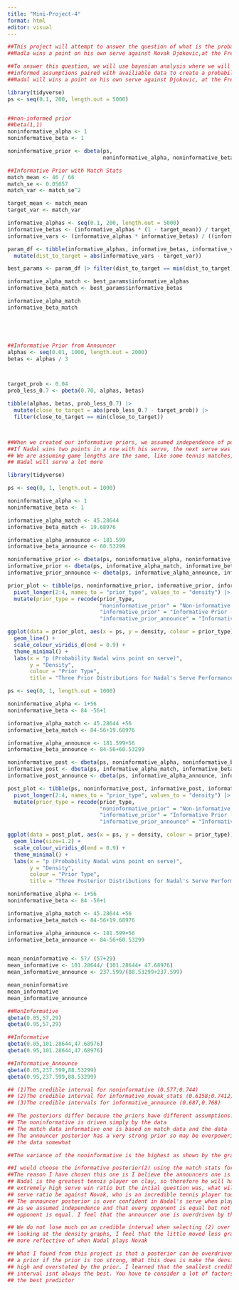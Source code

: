 ```yaml
---
title: "Mini-Project-4"
format: html
editor: visual
---
```


```r
##This project will attempt to answer the question of what is the probability
##Nadla wins a point on his own serve against Novak Djokovic,at the French Open ?

##To answer this question, we will use bayesian analysis where we will make some
##informed assumptions paired with availiable data to create a probability that, 
##Nadal will wins a point on his own serve against Djokovic, at the French Open

```

```r
library(tidyverse)
ps <- seq(0.1, 200, length.out = 5000)


##non-informed prior
##beta(1,1)
noninformative_alpha <- 1
noninformative_beta <- 1

noninformative_prior <- dbeta(ps,
                              noninformative_alpha, noninformative_beta)

##Informative Prior with Match Stats
match_mean <- 46 / 66
match_se <- 0.05657
match_var <- match_se^2

target_mean <- match_mean
target_var <- match_var

informative_alphas <- seq(0.1, 200, length.out = 5000)
informative_betas <- (informative_alphas * (1 - target_mean)) / target_mean
informative_vars <- (informative_alphas * informative_betas) / ((informative_alphas + informative_betas)^2 * (informative_alphas + informative_betas + 1))

param_df <- tibble(informative_alphas, informative_betas, informative_vars) |>
  mutate(dist_to_target = abs(informative_vars - target_var))

best_params <- param_df |> filter(dist_to_target == min(dist_to_target))

informative_alpha_match <- best_params$informative_alphas
informative_beta_match <- best_params$informative_betas

informative_alpha_match
informative_beta_match





##Informative Prior from Announcer
alphas <- seq(0.01, 1000, length.out = 2000) 
betas <- alphas / 3



target_prob <- 0.04
prob_less_0.7 <- pbeta(0.70, alphas, betas)

tibble(alphas, betas, prob_less_0.7) |>
  mutate(close_to_target = abs(prob_less_0.7 - target_prob)) |>
  filter(close_to_target == min(close_to_target))




```

```r
##When we created our informative priors, we assumed independence of points, ie
##If Nadal wins two points in a row with his serve, the next serve was indepedent ##if the previous two or that all his opponents are of equal skill level
## We are assuming game lengths are the same, like some tennis matches, 
## Nadal will serve a lot more


```

```r
library(tidyverse)

ps <- seq(0, 1, length.out = 1000)

noninformative_alpha <- 1
noninformative_beta <- 1

informative_alpha_match <- 45.28644
informative_beta_match <- 19.68976

informative_alpha_announce <- 181.599
informative_beta_announce <- 60.53299

noninformative_prior <- dbeta(ps, noninformative_alpha, noninformative_beta)
informative_prior <- dbeta(ps, informative_alpha_match, informative_beta_match)
informative_prior_announce <- dbeta(ps, informative_alpha_announce, informative_beta_announce)

prior_plot <- tibble(ps, noninformative_prior, informative_prior, informative_prior_announce) |>
  pivot_longer(2:4, names_to = "prior_type", values_to = "density") |>
  mutate(prior_type = recode(prior_type,
                             "noninformative_prior" = "Non-informative Prior",
                             "informative_prior" = "Informative Prior (Match Data)",
                             "informative_prior_announce" = "Informative Prior (Announcer)"))

ggplot(data = prior_plot, aes(x = ps, y = density, colour = prior_type)) +
  geom_line() +
  scale_colour_viridis_d(end = 0.9) +
  theme_minimal() +
  labs(x = "p (Probability Nadal wins point on serve)",
       y = "Density",
       colour = "Prior Type",
       title = "Three Prior Distributions for Nadal's Serve Performance")


```

```r
ps <- seq(0, 1, length.out = 1000)

noninformative_alpha <- 1+56
noninformative_beta <- 84 -56+1

informative_alpha_match <- 45.28644 +56
informative_beta_match <- 84-56+19.68976

informative_alpha_announce <- 181.599+56
informative_beta_announce <- 84-56+60.53299

noninformative_post <- dbeta(ps, noninformative_alpha, noninformative_beta)
informative_post <- dbeta(ps, informative_alpha_match, informative_beta_match)
informative_post_announce <- dbeta(ps, informative_alpha_announce, informative_beta_announce)

post_plot <- tibble(ps, noninformative_post, informative_post, informative_post_announce) |>
  pivot_longer(2:4, names_to = "prior_type", values_to = "density") |>
  mutate(prior_type = recode(prior_type,
                             "noninformative_prior" = "Non-informative Prior",
                             "informative_prior" = "Informative Prior (Match Day)",
                             "informative_prior_announce" = "Informative Prior (Announcer)"))

ggplot(data = post_plot, aes(x = ps, y = density, colour = prior_type)) +
  geom_line(size=1.2) +
  scale_colour_viridis_d(end = 0.9) +
  theme_minimal() +
  labs(x = "p (Probability Nadal wins point on serve)",
       y = "Density",
       colour = "Prior Type",
       title = "Three Posterior Distributions for Nadal's Serve Performance")
```

```r
noninformative_alpha <- 1+56
noninformative_beta <- 84 -56+1 

informative_alpha_match <- 45.28644 +56
informative_beta_match <- 84-56+19.68976

informative_alpha_announce <- 181.599+56
informative_beta_announce <- 84-56+60.53299


mean_noninformative <- 57/ (57+29)
mean_informative <- 101.28644/ (101.28644+ 47.68976)
mean_informative_announce <- 237.599/(88.53299+237.599)

mean_noninformative
mean_informative
mean_informative_announce

##NonInformative
qbeta(0.05,57,29)
qbeta(0.95,57,29)

##Informative
qbeta(0.05,101.28644,47.68976)
qbeta(0.95,101.28644,47.68976)

##Informative_Announce
qbeta(0.05,237.599,88.53299)
qbeta(0.95,237.599,88.53299)
```

```r
## (1)The credible interval for noninformative (0.577;0.744)
## (2)The credible interval for informative_novak_stats (0.6158;0.7412)
## (3)The credible intervals for informative_announce (0.687,0.768)

## The posteriors differ because the priors have different assumptions:
## The noninformative is driven simply by the data
## The match data informative one is based on match data and the data
## The announcer posterior has a very strong prior so may be overpowering 
## the data somewhat

##The variance of the noninformative is the highest as shown by the graph

##I would choose the informative posterior(2) using the match stats for the prior
##The reason I have chosen this one is I believe the announcers one is too narrow
## Nadal is the greatest tennis player on clay, so therefore he will have an
## extremely high serve win ratio but the intial question was, what will his win 
## serve ratio be against Novak, who is an incredible tennis player too.
## The announcer posterior is over confident in Nadal's serve when playing Novak,
## as we assumed independence and that every opponent is equal but not every 
## opponent is equal. I feel that the announcer one is overdriven by the prior.

## We do not lose much on an credible interval when selecting (2) over (3) and 
## looking at the density graphs, I feel that the little moved less graph is 
## more reflective of when Nadal plays Novak

## What I found from this project is that a posterior can be overdriven by
## a prior if the prior is too strong, What this does is make the density too 
## high and overstated by the prior. I learned that the smallest credible 
## interval isnt always the best. You have to consider a lot of factors to choose
## the best predictor

```

## 
